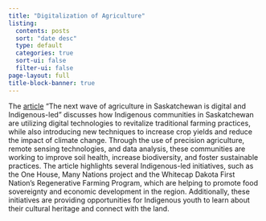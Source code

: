 ```yaml
---
title: "Digitalization of Agriculture"
listing:
  contents: posts
  sort: "date desc"
  type: default
  categories: true
  sort-ui: false
  filter-ui: false
page-layout: full
title-block-banner: true
---
```

The [article](https://paletteskills.org/resources/the-next-wave-of-agriculture-in-saskatchewan-is-digital-and-indigenous-led)  "The next wave of agriculture in Saskatchewan is digital and Indigenous-led" discusses how Indigenous communities in Saskatchewan are utilizing digital technologies to revitalize traditional farming practices, while also introducing new techniques to increase crop yields and reduce the impact of climate change. Through the use of precision agriculture, remote sensing technologies, and data analysis, these communities are working to improve soil health, increase biodiversity, and foster sustainable practices. The article highlights several Indigenous-led initiatives, such as the One House, Many Nations project and the Whitecap Dakota First Nation's Regenerative Farming Program, which are helping to promote food sovereignty and economic development in the region. Additionally, these initiatives are providing opportunities for Indigenous youth to learn about their cultural heritage and connect with the land.

